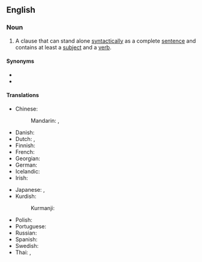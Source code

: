 {{also|main-clause}}
==English==

===Noun===
{{en-noun}}

# {{lb|en|grammar}} A clause that can stand alone [[syntactically]] as a complete [[sentence]] and contains at least a [[subject]] and a [[verb]].

====Synonyms====
* {{l|en|independent clause}}
* {{l|en|matrix clause}}

====Translations====
{{trans-top|grammar: clause that can stand alone syntactically}}
* Chinese:
*: Mandarin: {{t|cmn|主要小句|tr=zhǔyào xiǎojù|sc=Hani}}, {{t+|cmn|主句|tr=zhǔjù|sc=Hani}}
* Danish: {{t|da|hovedsætning|c}}
* Dutch: {{t+|nl|hoofdzin|m}}, {{t-check|nl|enkelvoudige zin|m}}
* Finnish: {{t+|fi|päälause}}
* French: {{t-check|fr|proposition simple|f}}
* Georgian: {{t|ka|მთავარი წინადადება}}
* German: {{t+|de|Hauptsatz|m}}
* Icelandic: {{t+|is|aðalsetning|f}}
* Irish: {{t|ga|príomhchlásal|m}}
{{trans-mid}}
* Japanese: {{t+|ja|主文|tr=しゅぶん, jūbun|sc=Jpan}}, {{t|ja|主節|tr=しゅせつ, shusetsu|sc=Jpan}}
* Kurdish:
*: Kurmanji: {{t|kmr|hevoka sereke|f}}
* Polish: {{t|pl|zdanie główne|n}}
* Portuguese: {{t|pt|[[oração]] [[coordenada]]|f}}
* Russian: {{t|ru|гла́вное предложе́ние|n}}
* Spanish: {{t-check|es|oración afirmativa|f}}
* Swedish: {{t+|sv|huvudsats|c}}
* Thai: {{t+|th|มุขยประโยค}}, {{t+|th|ประโยคหลัก}}
{{trans-bottom}}